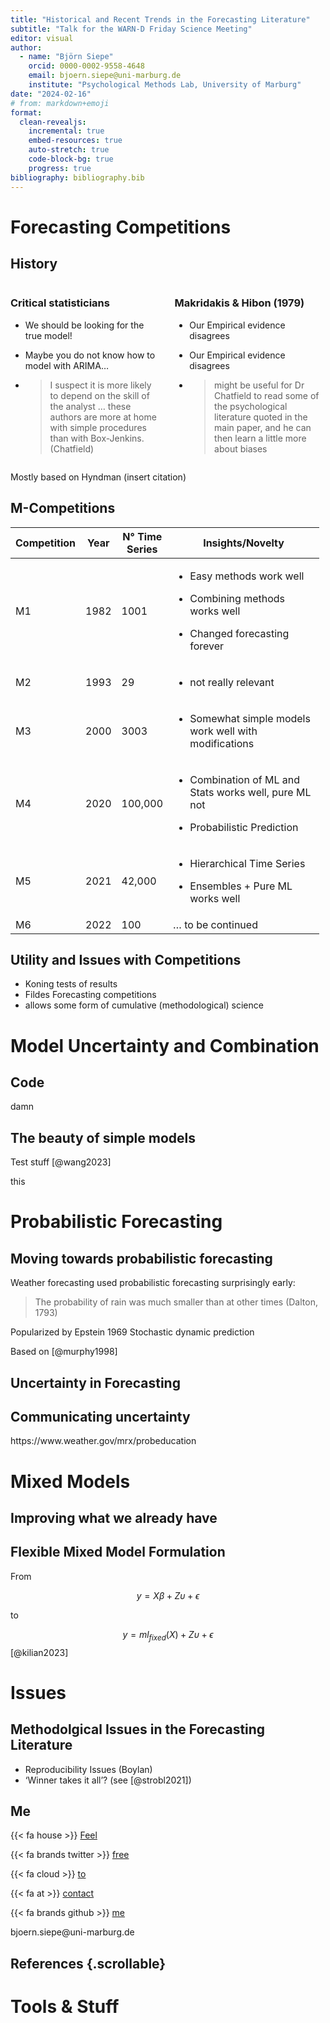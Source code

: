 ```yaml
---
title: "Historical and Recent Trends in the Forecasting Literature"
subtitle: "Talk for the WARN-D Friday Science Meeting"
editor: visual
author: 
  - name: "Björn Siepe"
    orcid: 0000-0002-9558-4648
    email: bjoern.siepe@uni-marburg.de
    institute: "Psychological Methods Lab, University of Marburg"
date: "2024-02-16"
# from: markdown+emoji
format: 
  clean-revealjs:
    incremental: true
    embed-resources: true
    auto-stretch: true
    code-block-bg: true
    progress: true
bibliography: bibliography.bib
---
```


# Forecasting Competitions {background-color="#40666e"}

## History

::: columns
::: {.column width="50%"}
### Critical statisticians

-   We should be looking for the true model!

-   Maybe you do not know how to model with ARIMA...

-   

    > I suspect it is more likely to depend on the skill of the analyst … these authors are more at home with simple procedures than with Box-Jenkins. (Chatfield)
:::

::: {.column width="50%"}
### Makridakis & Hibon (1979)

-   Our Empirical evidence disagrees

-   Our Empirical evidence disagrees

-   

    > might be useful for Dr Chatfield to read some of the psychological literature quoted in the main paper, and he can then learn a little more about biases
:::
:::

::: footnote
Mostly based on Hyndman (insert citation)
:::

## M-Competitions

+-------------+----------+----------------+---------------------------------------------------------+
| Competition | Year     | N° Time Series | Insights/Novelty                                        |
+=============+==========+================+=========================================================+
| M1          | 1982     | 1001           | -   Easy methods work well                              |
|             |          |                |                                                         |
|             |          |                | -   Combining methods works well                        |
|             |          |                |                                                         |
|             |          |                | -   Changed forecasting forever                         |
+-------------+----------+----------------+---------------------------------------------------------+
| M2          | 1993     | 29             | -   not really relevant                                 |
+-------------+----------+----------------+---------------------------------------------------------+
| M3          | 2000     | 3003           | -   Somewhat simple models work well with modifications |
+-------------+----------+----------------+---------------------------------------------------------+
| M4          | 2020     | 100,000        | -   Combination of ML and Stats works well, pure ML not |
|             |          |                |                                                         |
|             |          |                | -   Probabilistic Prediction                            |
+-------------+----------+----------------+---------------------------------------------------------+
| M5          | 2021     | 42,000         | -   Hierarchical Time Series                            |
|             |          |                |                                                         |
|             |          |                | -   Ensembles + Pure ML works well                      |
+-------------+----------+----------------+---------------------------------------------------------+
| M6          | 2022     | 100            | ... to be continued                                     |
+-------------+----------+----------------+---------------------------------------------------------+

## Utility and Issues with Competitions

-   Koning tests of results
-   Fildes Forecasting competitions
-  allows some form of cumulative (methodological) science

# Model Uncertainty and Combination {background-color="#40666e"}

## Code

damn

## The beauty of simple models

Test stuff [@wang2023]

this

# Probabilistic Forecasting {background-color="#40666e"}
## Moving towards probabilistic forecasting
Weather forecasting used probabilistic forecasting surprisingly early:

> The probability of rain was much smaller than at other times (Dalton, 1793)

Popularized by Epstein 1969 Stochastic dynamic prediction


::: aside
Based on [@murphy1998]
:::


## Uncertainty in Forecasting


## Communicating uncertainty
https://www.weather.gov/mrx/probeducation

# Mixed Models {background-color="#40666e"}

## Improving what we already have

::: callout-tip
## Flexible Mixed Model Formulation

From

$$
y = X\beta + Z\upsilon + \epsilon
$$

to

$$y = ml_{fixed}(X)+Z\upsilon + \epsilon$$[@kilian2023]
:::

# Issues

## Methodolgical Issues in the Forecasting Literature

-   Reproducibility Issues (Boylan)
- 'Winner takes it all'? (see [@strobl2021])



## Me

{{< fa house >}} [Feel](https://bsiepe.github.io/)

{{< fa brands twitter >}} [free](https://twitter.com/b_siepe)

{{< fa cloud >}} [to](https://bsky.app/profile/bsiepe.bsky.social)

{{< fa at >}} [contact](bjoern.siepe@uni-marburg.de)

{{< fa brands github >}} [me](https://github.com/bsiepe)

bjoern.siepe\@uni-marburg.de

## References {.scrollable} {.smaller}

::: {#refs}
:::

# Tools & Stuff
